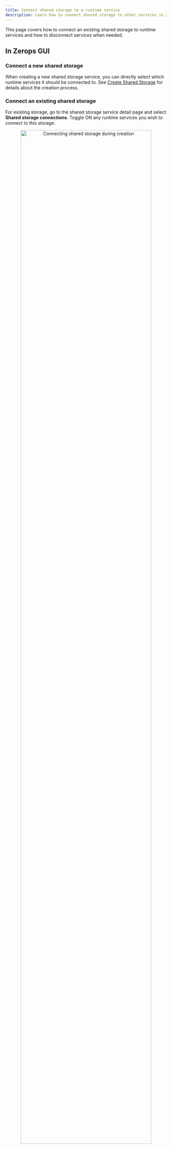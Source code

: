 ```yaml
---
title: Connect shared storage to a runtime service
description: Learn how to connect shared storage to other services in Zerops.
---
```



This page covers how to connect an existing shared storage to runtime services and how to disconnect services when needed.

## In Zerops GUI

### Connect a new shared storage

When creating a new shared storage service, you can directly select which runtime services it should be connected to. See [Create Shared Storage](/shared-storage/how-to/create) for details about the creation process.

### Connect an existing shared storage

For existing storage, go to the shared storage service detail page and select **Shared storage connections**. Toggle ON any runtime services you wish to connect to this storage.

<p align="center">
  <img
    src="/img/screenshots/connect_shared_storage_1.png"
    alt="Connecting shared storage during creation"
    width="90%"
    height="auto"
  />
</p>

## Disconnect a shared storage in Zerops GUI

To disconnect storage, access the shared storage service detail page, select **Shared storage connections**, and toggle OFF the desired runtime service.

## Connect using zsc

Connect shared storage from the command line with the `zsc connectSharedStorage` command. Specify one or more storage names as parameters:

```sh
zsc connectSharedStorage sharedstorage0
zsc connectSharedStorage sharedDisk secondDisk
```

Run this command from within your runtime container via web terminal, SSH, or in your `zerops.yml` file. For more details, see the [Zerops Setup Control documentation](/references/zsc).